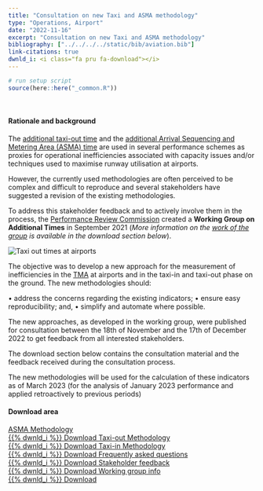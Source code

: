 ```yaml
---
title: "Consultation on new Taxi and ASMA methodology"
type: "Operations, Airport"
date: "2022-11-16"
excerpt: "Consultation on new Taxi and ASMA methodology"
bibliography: ["../../../../static/bib/aviation.bib"]
link-citations: true
dwnld_i: <i class="fa pru fa-download"></i>
---
```

```r
# run setup script
source(here::here("_common.R"))
```
<br>
<div class="container">

#### Rationale and background
<div class="row align-items-start">
<div class="col-sm-8">

The [additional taxi-out time](/definition/additional-taxi-out-time/) and the [additional Arrival Sequencing and Metering Area (ASMA) time](/definition/additional-asma-time/) are used in several performance schemes as proxies for operational inefficiencies associated with capacity issues and/or techniques used to maximise runway utilisation at airports.

However, the currently used methodologies are often perceived to be complex and difficult to reproduce and several stakeholders have suggested a revision of the existing methodologies.

To address this stakeholder feedback and to actively involve them in the process, the [Performance Review Commission](/about/prc/) created a **Working Group on Additional Times** in September 2021 (*More information on the [work of the group](2022_11_Working Group Additional Times.pdf) is available in the download section below*).
</div>
<div class="col-sm-4">
<div class="card border-0">
  <img class="card-img-top" src="/images/apt/apt_taxi.jpg" alt="Taxi out times at airports">
</div></div>
</div>
The objective was to develop a new approach for the measurement of inefficiencies in the [TMA](/acronym/tma/) at airports and in the taxi-in and taxi-out phase on the ground. The new methodologies should:

•	address the concerns regarding the existing indicators;
•	ensure easy reproducibility; and,
•	simplify and automate where possible.

The new approaches, as developed in the working group, were published for consultation between the 18th of November and the 17th of December 2022 to get feedback from all interested stakeholders.

The download section below contains the consultation material and the feedback received during the consultation process.

The new methodologies will be used for the calculation of these indicators as of March 2023 (for the analysis of January 2023 performance and applied retroactively to previous periods)

#### Download area
<div class="container">
<div class="card border-0">
<a href="/library/2022_11_NewAddASMA indicator.zip" class="btn btn-info" role="button" target="_blank"> ASMA Methodology <br> {{% dwnld_i %}} Download </a>
<a href="/library/2022_11_New ATXOT indicator.zip" class="btn btn-info" role="button" target="_blank"> Taxi-out Methodology <br> {{% dwnld_i %}} Download </a>
<a href="/library/2022_11_New ATXIT indicator.zip" class="btn btn-info" role="button" target="_blank"> Taxi-in Methodology <br> {{% dwnld_i %}} Download </a>
<a href="/library/2022_11_Additional Time Methodology_FAQ.pdf" class="btn btn-success" role="button" target="_blank"> Frequently asked questions <br> {{% dwnld_i %}} Download </a>
<a href="/library/comments_response document_taxi__ASMA_revised_methodology.pdf" class="btn btn-warning" role="button" target="_blank">Stakeholder feedback<br> {{% dwnld_i %}} Download </a>
<a href="/library/2022_11_Working Group Additional Times.pdf" class="btn btn-secondary" role="button" target="_blank"> Working group info <br> {{% dwnld_i %}} Download </a>
</div></div>

</div>